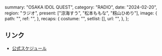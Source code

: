  summary: "OSAKA IDOL QUEST",
  category: "RADIO",
  date: "2024-02-20",
  region: "ラジオ",
  present: ["涼海すう", "松本ももな", "籾山ひめり"],
  image: {
    path: "",
    ref: "",
  },
  recaps: {
    costume: "",
    setlist: [],
    url: "",
  },
};

## リンク

- [公式スケジュール](https://takanenonadeshiko.jp/?p=1795)
